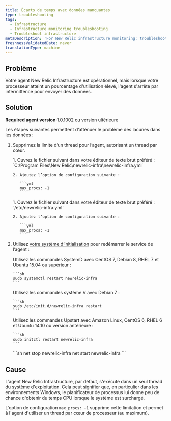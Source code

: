 ```yaml
---
title: Écarts de temps avec données manquantes
type: troubleshooting
tags:
  - Infrastructure
  - Infrastructure monitoring troubleshooting
  - Troubleshoot infrastructure
metaDescription: 'For New Relic infrastructure monitoring: troubleshooting suggestions if you see missing data when CPU usage gets high.'
freshnessValidatedDate: never
translationType: machine
---
```


## Problème

Votre agent New Relic Infrastructure est opérationnel, mais lorsque votre processeur atteint un pourcentage d&apos;utilisation élevé, l&apos;agent s&apos;arrête par intermittence pour envoyer des données.

## Solution

<DNT>**Required agent version**</DNT>:1.0.1002 ou version ultérieure

Les étapes suivantes permettent d’atténuer le problème des lacunes dans les données :

1. Supprimez la limite d’un thread pour l’agent, autorisant un thread par cœur.

   <CollapserGroup>
     <Collapser id="apt-install-verify" title="Modifier le fichier de configuration newrelic-infra.yml (Windows)">
       1. Ouvrez le fichier suivant dans votre éditeur de texte brut préféré : `C:\Program Files\New Relic\newrelic-infra\newrelic-infra.yml`

       2. Ajoutez l’option de configuration suivante :

          ```yml
          max_procs: -1
          ```
     </Collapser>

     <Collapser id="apt-install-verify" title="Modifier le fichier de configuration newrelic-infra.yml (Linux)">
       1. Ouvrez le fichier suivant dans votre éditeur de texte brut préféré : `/etc/newrelic-infra.yml`

       2. Ajoutez l’option de configuration suivante :

          ```yml
          max_procs: -1
          ```
     </Collapser>
   </CollapserGroup>

2. Utilisez [votre système d’initialisation](/docs/infrastructure/new-relic-infrastructure/configuration/start-stop-restart-check-infrastructure-agent-status#init-system) pour redémarrer le service de l’agent :

   <CollapserGroup>
     <Collapser id="systemd-verify-status" title="Redémarrez l'agent avec SystemD">
       Utilisez les commandes SystemD avec CentOS 7, Debian 8, RHEL 7 et Ubuntu 15.04 ou supérieur :

       ```sh
       sudo systemctl restart newrelic-infra
       ```
     </Collapser>

     <Collapser id="systemv-verify-status" title="Redémarrez l'agent avec le système V">
       Utilisez les commandes système V avec Debian 7 :

       ```sh
       sudo /etc/init.d/newrelic-infra restart
       ```
     </Collapser>

     <Collapser id="upstart-verify-status" title="Redémarrez l'agent avec Upstart">
       Utilisez les commandes Upstart avec Amazon Linux, CentOS 6, RHEL 6 et Ubuntu 14.10 ou version antérieure :

       ```sh
       sudo initctl restart newrelic-infra
       ```
     </Collapser>

     <Collapser id="windows-verify-status" title="Redémarrer l'agent sous Windows">
       ```sh
       net stop newrelic-infra
       net start newrelic-infra
       ```
     </Collapser>
   </CollapserGroup>

## Cause

L&apos;agent New Relic Infrastructure, par défaut, s&apos;exécute dans un seul thread du système d&apos;exploitation. Cela peut signifier que, en particulier dans les environnements Windows, le planificateur de processus lui donne peu de chance d&apos;obtenir du temps CPU lorsque le système est surchargé.

L&apos;option de configuration `max_procs: -1` supprime cette limitation et permet à l&apos;agent d&apos;utiliser un thread par cœur de processeur (au maximum).